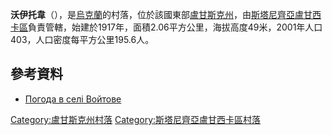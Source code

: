 {{coord|48|51|4|N|39|10|51|E|scale:100000|display=title}}

'''沃伊托韋'''（{{lang-uk|Войтове}}），是[[烏克蘭|烏克蘭]]的村落，位於該國東部[[盧甘斯克州|盧甘斯克州]]，由[[斯塔尼齊亞盧甘西卡區|斯塔尼齊亞盧甘西卡區]]負責管轄，始建於1917年，面積2.06平方公里，海拔高度49米，2001年人口403，人口密度每平方公里195.6人。

==參考資料==
* [http://weather.in.ua/ua/lyganskaja/4350 Погода в селі Войтове] {{Wayback|url=http://weather.in.ua/ua/lyganskaja/4350 |date=20160305113529 }}

{{DEFAULTSORT:Войтове}}
[[Category:盧甘斯克州村落|Category:盧甘斯克州村落]]
[[Category:斯塔尼齊亞盧甘西卡區村落|Category:斯塔尼齊亞盧甘西卡區村落]]


{{Luhansk-geo-stub}}